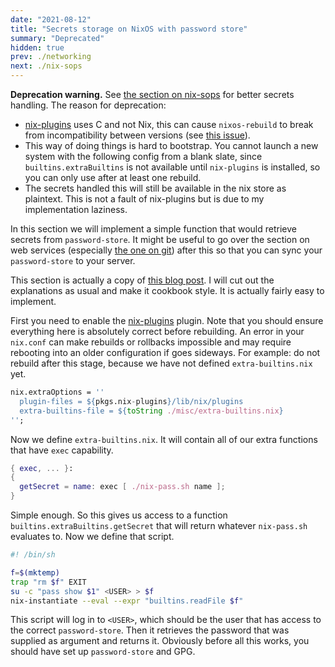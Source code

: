 ```yaml
---
date: "2021-08-12"
title: "Secrets storage on NixOS with password store"
summary: "Deprecated"
hidden: true
prev: ./networking
next: ./nix-sops
---
```


**Deprecation warning.**
See [the section on nix-sops](./nix-sops) for better secrets handling.
The reason for deprecation:

- [nix-plugins](https://github.com/shlevy/nix-plugins) uses C and not Nix, this
  can cause `nixos-rebuild` to break from incompatibility between versions (see
  [this issue](https://github.com/shlevy/nix-plugins/issues/9)).
- This way of doing things is hard to bootstrap. You cannot launch a new system
  with the following config from a blank slate, since `builtins.extraBuiltins`
  is not available until `nix-plugins` is installed, so you can only use after
  at least one rebuild.
- The secrets handled this will still be available in the nix store as
  plaintext. This is not a fault of nix-plugins but is due to my implementation
  laziness.

In this section we will implement a simple function that would retrieve secrets
from `password-store`. It might be useful to go over the section on web
services (especially [the one on git](../506)) after this so that you can sync
your `password-store` to your server.

This section is actually a copy of [this blog
post](https://elvishjerricco.github.io/2018/06/24/secure-declarative-key-management.html).
I will cut out the explanations as usual and make it cookbook style. It is
actually fairly easy to implement.

First you need to enable the
[nix-plugins](https://github.com/shlevy/nix-plugins) plugin. Note that you
should ensure everything here is absolutely correct before rebuilding. An error
in your `nix.conf` can make rebuilds or rollbacks impossible and may require
rebooting into an older configuration if goes sideways. For example: do not
rebuild after this stage, because we have not defined `extra-builtins.nix` yet.

```nix path=/etc/nixos/configuration.nix
nix.extraOptions = ''
  plugin-files = ${pkgs.nix-plugins}/lib/nix/plugins
  extra-builtins-file = ${toString ./misc/extra-builtins.nix}
'';
```

Now we define `extra-builtins.nix`. It will contain all of our extra functions
that have `exec` capability.

```nix path=/etc/nixos/misc/extra-builtins.nix
{ exec, ... }:
{
  getSecret = name: exec [ ./nix-pass.sh name ];
}
```

Simple enough. So this gives us access to a function
`builtins.extraBuiltins.getSecret` that will return whatever `nix-pass.sh`
evaluates to. Now we define that script.

```bash path=/etc/nixos/misc/nix-pass.sh
#! /bin/sh

f=$(mktemp)
trap "rm $f" EXIT
su -c "pass show $1" <USER> > $f
nix-instantiate --eval --expr "builtins.readFile $f"
```

This script will log in to `<USER>`, which should be the user that has access to
the correct `password-store`. Then it retrieves the password that was supplied
as argument and returns it. Obviously before all this works, you should have set
up `password-store` and GPG.
